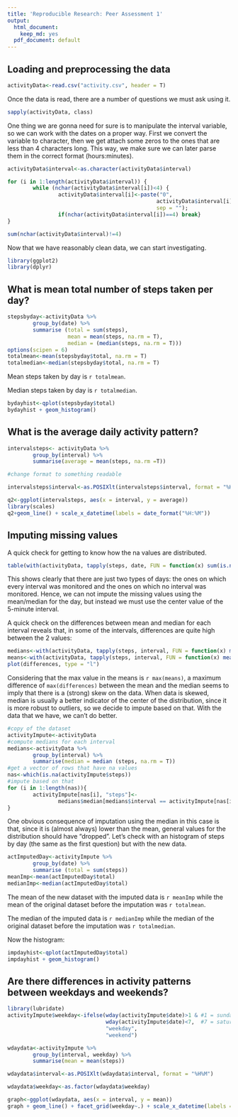 ```yaml
---
title: 'Reproducible Research: Peer Assessment 1'
output:
  html_document:
    keep_md: yes
  pdf_document: default
---
```


## Loading and preprocessing the data

```r
activityData<-read.csv("activity.csv", header = T)
```

Once the data is read, there are a number of questions we must ask using it. 

```r
sapply(activityData, class)
```

One thing we are gonna need for sure is to manipulate the interval variable, so we can work with the dates on a proper way. First we convert the variable to character, then we get attach some zeros to the ones that are less than 4 characters long. This way, we make sure we can later parse them in the correct format (hours:minutes). 

```r
activityData$interval<-as.character(activityData$interval)

for (i in 1:length(activityData$interval)) {
        while (nchar(activityData$interval[i])<4) {
                activityData$interval[i]<-paste("0", 
                                               activityData$interval[i], 
                                               sep = ""); 
                if(nchar(activityData$interval[i])==4) break}
}

sum(nchar(activityData$interval)!=4)
```



Now that we have reasonably clean data, we can start investigating.

```r
library(ggplot2)
library(dplyr)
```

## What is mean total number of steps taken per day?

``` r
stepsbyday<-activityData %>% 
        group_by(date) %>% 
        summarise (total = sum(steps), 
                   mean = mean(steps, na.rm = T), 
                   median = (median(steps, na.rm = T)))
options(scipen = 6)
totalmean<-mean(stepsbyday$total, na.rm = T)
totalmedian<-median(stepsbyday$total, na.rm = T)

```

Mean steps taken by day is `r totalmean`.

Median steps taken by day is `r totalmedian`.

```r
bydayhist<-qplot(stepsbyday$total)
bydayhist + geom_histogram()
```


## What is the average daily activity pattern?

```r
intervalsteps<- activityData %>%
        group_by(interval) %>%
        summarise(average = mean(steps, na.rm =T))

#change format to something readable

intervalsteps$interval<-as.POSIXlt(intervalsteps$interval, format = "%H%M")
```

```r
q2<-ggplot(intervalsteps, aes(x = interval, y = average))
library(scales)
q2+geom_line() + scale_x_datetime(labels = date_format("%H:%M"))
```


## Imputing missing values

A quick check for getting to know how the na values are distributed.

```r
table(with(activityData, tapply(steps, date, FUN = function(x) sum(is.na(x)))))
```

This shows clearly that there are just two types of days: the ones on which every interval was monitored and the ones on which no interval was monitored. Hence, we can not impute the missing values using the mean/median for the day, but instead we must use the center value of the 5-minute interval.

A quick check on the differences between mean and median for each interval reveals that, in some of the intervals, differences are quite high between the 2 values:
```r
medians<-with(activityData, tapply(steps, interval, FUN = function(x) median(x, na.rm = T)))
means<-with(activityData, tapply(steps, interval, FUN = function(x) mean(x, na.rm = T)))
plot(differences, type = "l")
```

Considering that the max value in the means is `r max(means)`, a maximum difference of `max(differences)` between the mean and the median seems to imply that there is a (strong) skew on the data. When data is skewed, median is usually a better indicator of the center of the distribution, since it is more robust to outliers, so we decide to impute based on that. With the data that we have, we can't do better.

```r
#copy of the dataset
activityImpute<-activityData
#compute medians for each interval
medians<-activityData %>%
        group_by(interval) %>%
        summarise(median = median (steps, na.rm = T))
#get a vector of rows that have na values
nas<-which(is.na(activityImpute$steps))
#impute based on that
for (i in 1:length(nas)){
        activityImpute[nas[i], "steps"]<- 
                medians$median[medians$interval == activityImpute[nas[i], "interval"]]
}
```

One obvious consequence of imputation using the median in this case is that, since it is (almost always) lower than the mean, general values for the distribution should have "dropped". Let's check with an histogram of steps by day (the same as the first question) but with the new data.

```r
actImputedDay<-activityImpute %>%
        group_by(date) %>%
        summarise (total = sum(steps))
meanImp<-mean(actImputedDay$total)
medianImp<-median(actImputedDay$total)
```

The mean of the new dataset with the imputed data is `r meanImp` while the mean of the original dataset before the imputation was `r totalmean`.

The median of the imputed data is `r medianImp` while the median of the original dataset before the imputation was `r totalmedian`.

Now the histogram:

```r
impdayhist<-qplot(actImputedDay$total)
impdayhist + geom_histogram()
```


## Are there differences in activity patterns between weekdays and weekends?


``` r
library(lubridate)
activityImpute$weekday<-ifelse(wday(activityImpute$date)>1 & #1 = sunday
                               wday(activityImpute$date)<7,  #7 = saturday
                               "weekday", 
                               "weekend")

wdaydata<-activityImpute %>%
        group_by(interval, weekday) %>%
        summarise(mean = mean(steps))

wdaydata$interval<-as.POSIXlt(wdaydata$interval, format = "%H%M")

wdaydata$weekday<-as.factor(wdaydata$weekday)
```

```r
graph<-ggplot(wdaydata, aes(x = interval, y = mean))
graph + geom_line() + facet_grid(weekday~.) + scale_x_datetime(labels = date_format("%H:%M"))
```
